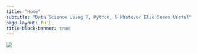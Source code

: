 ```yaml
---
title: "Home"
subtitle: "Data Science Using R, Python, & Whatever Else Seems Useful"
page-layout: full
title-block-banner: true
---
```


![](cats_together.jpg)